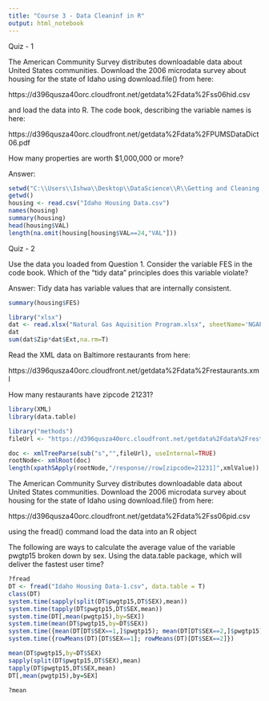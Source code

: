 ```yaml
---
title: "Course 3 - Data Cleaninf in R"
output: html_notebook
---
```


Quiz - 1

The American Community Survey distributes downloadable data about United States communities. Download the 2006 microdata survey about housing for the state of Idaho using download.file() from here:

https://d396qusza40orc.cloudfront.net/getdata%2Fdata%2Fss06hid.csv

and load the data into R. The code book, describing the variable names is here:

https://d396qusza40orc.cloudfront.net/getdata%2Fdata%2FPUMSDataDict06.pdf

How many properties are worth $1,000,000 or more?

Answer:

```r
setwd("C:\\Users\\Ishwa\\Desktop\\DataScience\\R\\Getting and Cleaning Data")
getwd()
housing <- read.csv("Idaho Housing Data.csv")
names(housing)
summary(housing)
head(housing$VAL)
length(na.omit(housing[housing$VAL==24,"VAL"]))

```
Quiz - 2

Use the data you loaded from Question 1. Consider the variable FES in the code book. Which of the "tidy data" principles does this variable violate?

Answer: Tidy data has variable values that are internally consistent.

```r
summary(housing$FES)
```

```r
library("xlsx")
dat <- read.xlsx("Natural Gas Aquisition Program.xlsx", sheetName='NGAP Sample Data', , rowIndex=(18:23), colIndex=(7:15))
dat
sum(dat$Zip*dat$Ext,na.rm=T)
```
Read the XML data on Baltimore restaurants from here:

https://d396qusza40orc.cloudfront.net/getdata%2Fdata%2Frestaurants.xml

How many restaurants have zipcode 21231?
```r

library(XML)
library(data.table)

library("methods")
fileUrl <- "https://d396qusza40orc.cloudfront.net/getdata%2Fdata%2Frestaurants.xml"

doc <- xmlTreeParse(sub("s","",fileUrl), useInternal=TRUE)
rootNode<- xmlRoot(doc)
length(xpathSApply(rootNode,"/response//row[zipcode=21231]",xmlValue))


```
The American Community Survey distributes downloadable data about United States communities. Download the 2006 microdata survey about housing for the state of Idaho using download.file() from here:

https://d396qusza40orc.cloudfront.net/getdata%2Fdata%2Fss06pid.csv

using the fread() command load the data into an R object

The following are ways to calculate the average value of the variable pwgtp15 broken down by sex. Using the data.table package, which will deliver the fastest user time?



```r
?fread
DT <- fread("Idaho Housing Data-1.csv", data.table = T)
class(DT)
system.time(sapply(split(DT$pwgtp15,DT$SEX),mean))
system.time(tapply(DT$pwgtp15,DT$SEX,mean))
system.time(DT[,mean(pwgtp15),by=SEX])
system.time(mean(DT$pwgtp15,by=DT$SEX))
system.time({mean(DT[DT$SEX==1,]$pwgtp15); mean(DT[DT$SEX==2,]$pwgtp15)})
system.time({rowMeans(DT)[DT$SEX==1]; rowMeans(DT)[DT$SEX==2]})

```
```r
mean(DT$pwgtp15,by=DT$SEX)
sapply(split(DT$pwgtp15,DT$SEX),mean)
tapply(DT$pwgtp15,DT$SEX,mean)
DT[,mean(pwgtp15),by=SEX]

?mean
```

